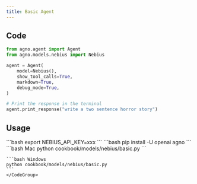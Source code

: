 ```yaml
---
title: Basic Agent
---
```


## Code

```python cookbook/models/nebius/basic.py
from agno.agent import Agent
from agno.models.nebius import Nebius

agent = Agent(
    model=Nebius(),
    show_tool_calls=True,
    markdown=True,
    debug_mode=True,
)

# Print the response in the terminal
agent.print_response("write a two sentence horror story")
```

## Usage

<Steps>
  <Snippet file="create-venv-step.mdx" />

  <Step title="Set your API key">
    ```bash 
        export NEBIUS_API_KEY=xxx 
    ```
  </Step>

  <Step title="Install libraries">
    ```bash 
        pip install -U openai agno 
    ```
  </Step>

  <Step title="Run Agent">
    <CodeGroup>
    ```bash Mac
    python cookbook/models/nebius/basic.py
    ```

    ```bash Windows
    python cookbook/models/nebius/basic.py
    ```
    </CodeGroup>

  </Step>
</Steps>
